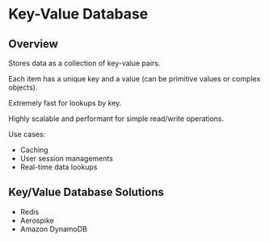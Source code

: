 # Key-Value Database

## Overview

Stores data as a collection of key-value pairs.

Each item has a unique key and a value (can be primitive values or complex objects).

Extremely fast for lookups by key.

Highly scalable and performant for simple read/write operations.

Use cases:
- Caching
- User session managements
- Real-time data lookups


## Key/Value Database Solutions

- Redis
- Aerospike
- Amazon DynamoDB
